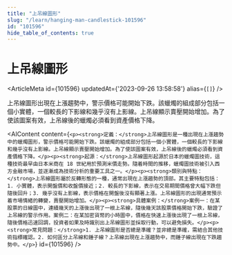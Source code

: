 ```yaml
---
title: "上吊線圖形"
slug: "/learn/hanging-man-candlestick-101596"
id: "101596"
hide_table_of_contents: true
---
```



# 上吊線圖形

<ArticleMeta id={101596} updatedAt={'2023-09-26 13:58:58'} alias={`[]`} />
<div className='border-solid border-b border-t-0 my-4 border-[var(--ifm-color-gray-300)]' />

上吊線圖形出現在上漲趨勢中，警示價格可能開始下跌。該蠟燭的組成部分包括一個小實體，一個較長的下影線和幾乎沒有上影線。上吊線顯示賣壓開始增加。為了使該圖案有效，上吊線後的蠟燭必須看到資產價格下降。

<AIContent content={`<p><strong>定義：</strong>上吊線圖形是一種出現在上漲趨勢中的蠟燭圖形，警示價格可能開始下跌。該蠟燭的組成部分包括一個小實體，一個較長的下影線和幾乎沒有上影線。上吊線顯示賣壓開始增加。為了使該圖案有效，上吊線後的蠟燭必須看到資產價格下降。</p><p><strong>起源：</strong>上吊線圖形起源於日本的蠟燭圖技術，這種技術最早由日本米商在 18 世紀用於預測米價走勢。隨着時間的推移，蠟燭圖技術被引入西方金融市場，並逐漸成為技術分析的重要工具之一。</p><p><strong>類別與特點：</strong>上吊線圖形屬於反轉形態的一種，通常出現在上漲趨勢的頂部。其主要特點包括：1. 小實體，表示開盤價和收盤價接近；2. 較長的下影線，表示在交易期間價格曾大幅下跌但隨後回升；3. 幾乎沒有上影線，表示價格在開盤後沒有顯著上漲。上吊線圖形的出現通常預示着市場情緒的轉變，賣壓開始增加。</p><p><strong>具體案例：</strong>案例一：在某股票的日線圖中，連續幾天的上漲後出現了一根上吊線，隨後幾天該股票價格開始下跌，驗證了上吊線的警示作用。案例二：在某加密貨幣的小時圖中，價格在快速上漲後出現了一根上吊線，隨後價格迅速回調，投資者如果及時識別出上吊線圖形並採取行動，可以避免損失。</p><p><strong>常見問題：</strong>1. 上吊線圖形是否總是準確？並非總是準確，需結合其他技術指標確認。2. 如何區分上吊線和錘子線？上吊線出現在上漲趨勢中，而錘子線出現在下跌趨勢中。</p>`} id={101596} />
